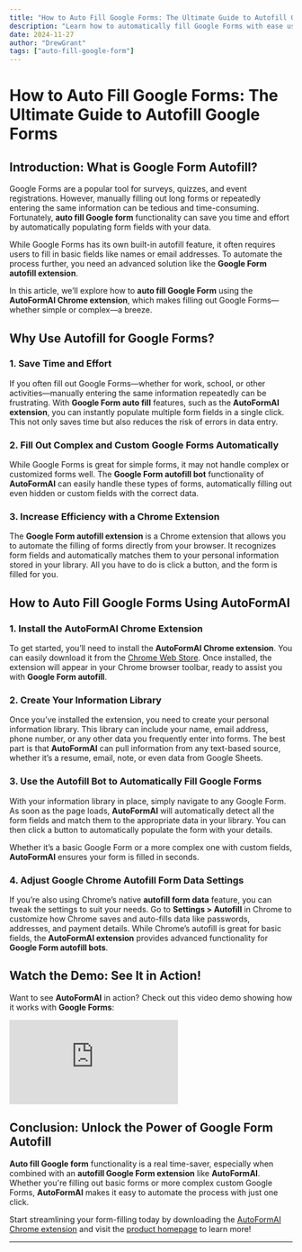```yaml
---
title: "How to Auto Fill Google Forms: The Ultimate Guide to Autofill Google Forms"
description: "Learn how to automatically fill Google Forms with ease using the AutoFormAI Chrome extension. Save time and automate your form submissions today!"
date: 2024-11-27
author: "DrewGrant"
tags: ["auto-fill-google-form"]
---
```


# How to Auto Fill Google Forms: The Ultimate Guide to Autofill Google Forms

## Introduction: What is Google Form Autofill?

Google Forms are a popular tool for surveys, quizzes, and event registrations. However, manually filling out long forms or repeatedly entering the same information can be tedious and time-consuming. Fortunately, **auto fill Google form** functionality can save you time and effort by automatically populating form fields with your data.

While Google Forms has its own built-in autofill feature, it often requires users to fill in basic fields like names or email addresses. To automate the process further, you need an advanced solution like the **Google Form autofill extension**.

In this article, we’ll explore how to **auto fill Google Form** using the **AutoFormAI Chrome extension**, which makes filling out Google Forms—whether simple or complex—a breeze.

## Why Use Autofill for Google Forms?

### 1. Save Time and Effort

If you often fill out Google Forms—whether for work, school, or other activities—manually entering the same information repeatedly can be frustrating. With **Google Form auto fill** features, such as the **AutoFormAI extension**, you can instantly populate multiple form fields in a single click. This not only saves time but also reduces the risk of errors in data entry.

### 2. Fill Out Complex and Custom Google Forms Automatically

While Google Forms is great for simple forms, it may not handle complex or customized forms well. The **Google Form autofill bot** functionality of **AutoFormAI** can easily handle these types of forms, automatically filling out even hidden or custom fields with the correct data. 

### 3. Increase Efficiency with a Chrome Extension

The **Google Form autofill extension** is a Chrome extension that allows you to automate the filling of forms directly from your browser. It recognizes form fields and automatically matches them to your personal information stored in your library. All you have to do is click a button, and the form is filled for you.

## How to Auto Fill Google Forms Using AutoFormAI

### 1. Install the AutoFormAI Chrome Extension

To get started, you’ll need to install the **AutoFormAI Chrome extension**. You can easily download it from the [Chrome Web Store](https://chromewebstore.google.com/detail/autoformai/lfikjlhmofcmjbimgjjnafdeljkfhpej). Once installed, the extension will appear in your Chrome browser toolbar, ready to assist you with **Google Form autofill**.

### 2. Create Your Information Library

Once you’ve installed the extension, you need to create your personal information library. This library can include your name, email address, phone number, or any other data you frequently enter into forms. The best part is that **AutoFormAI** can pull information from any text-based source, whether it’s a resume, email, note, or even data from Google Sheets.

### 3. Use the Autofill Bot to Automatically Fill Google Forms

With your information library in place, simply navigate to any Google Form. As soon as the page loads, **AutoFormAI** will automatically detect all the form fields and match them to the appropriate data in your library. You can then click a button to automatically populate the form with your details.

Whether it’s a basic Google Form or a more complex one with custom fields, **AutoFormAI** ensures your form is filled in seconds.

### 4. Adjust Google Chrome Autofill Form Data Settings

If you’re also using Chrome’s native **autofill form data** feature, you can tweak the settings to suit your needs. Go to **Settings > Autofill** in Chrome to customize how Chrome saves and auto-fills data like passwords, addresses, and payment details. While Chrome’s autofill is great for basic fields, the **AutoFormAI extension** provides advanced functionality for **Google Form autofill bots**.

## Watch the Demo: See It in Action!

Want to see **AutoFormAI** in action? Check out this video demo showing how it works with **Google Forms**:

<iframe className="w-full max-w-[840px] mx-auto aspect-[840/472]" src="https://www.youtube.com/embed/S-Yt7lTtXuQ" title="AutoFormAI Demo" frameborder="0" allow="accelerometer; autoplay; clipboard-write; encrypted-media; gyroscope; picture-in-picture" allowfullscreen></iframe>

## Conclusion: Unlock the Power of Google Form Autofill

**Auto fill Google form** functionality is a real time-saver, especially when combined with an **autofill Google Form extension** like **AutoFormAI**. Whether you're filling out basic forms or more complex custom Google Forms, **AutoFormAI** makes it easy to automate the process with just one click.

Start streamlining your form-filling today by downloading the [AutoFormAI Chrome extension](https://chromewebstore.google.com/detail/autoformai/lfikjlhmofcmjbimgjjnafdeljkfhpej) and visit the [product homepage](https://autoformai.floxai.top/) to learn more!

---
